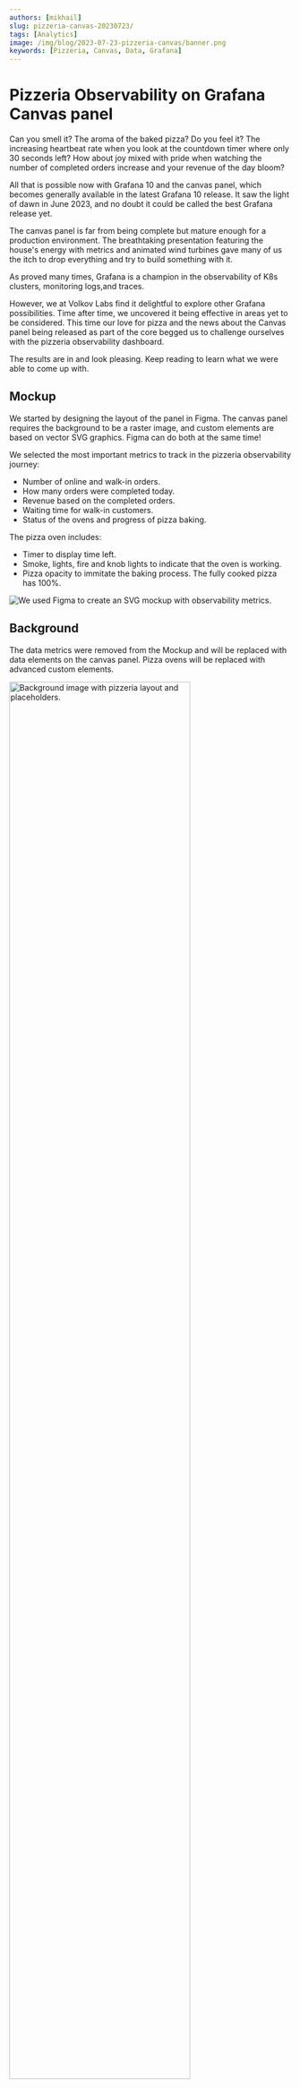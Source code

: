 ```yaml
---
authors: [mikhail]
slug: pizzeria-canvas-20230723/
tags: [Analytics]
image: /img/blog/2023-07-23-pizzeria-canvas/banner.png
keywords: [Pizzeria, Canvas, Data, Grafana]
---
```



# Pizzeria Observability on Grafana Canvas panel

Can you smell it? The aroma of the baked pizza? Do you feel it? The increasing heartbeat rate when you look at the countdown timer where only 30 seconds left? How about joy mixed with pride when watching the number of completed orders increase and your revenue of the day bloom?

All that is possible now with Grafana 10 and the canvas panel, which becomes generally available in the latest Grafana 10 release. It saw the light of dawn in June 2023, and no doubt it could be called the best Grafana release yet.

The canvas panel is far from being complete but mature enough for a production environment. The breathtaking presentation featuring the house's energy with metrics and animated wind turbines gave many of us the itch to drop everything and try to build something with it.

As proved many times, Grafana is a champion in the observability of K8s clusters, monitoring logs,and traces.

However, we at Volkov Labs find it delightful to explore other Grafana possibilities. Time after time, we uncovered it being effective in areas yet to be considered. This time our love for pizza and the news about the Canvas panel being released as part of the core begged us to challenge ourselves with the pizzeria observability dashboard.

The results are in and look pleasing. Keep reading to learn what we were able to come up with.

## Mockup

We started by designing the layout of the panel in Figma. The canvas panel requires the background to be a raster image, and custom elements are based on vector SVG graphics. Figma can do both at the same time!

We selected the most important metrics to track in the pizzeria observability journey:

- Number of online and walk-in orders.
- How many orders were completed today.
- Revenue based on the completed orders.
- Waiting time for walk-in customers.
- Status of the ovens and progress of pizza baking.

The pizza oven includes:

- Timer to display time left.
- Smoke, lights, fire and knob lights to indicate that the oven is working.
- Pizza opacity to immitate the baking process. The fully cooked pizza has 100%.

<Image
  title="We used Figma to create an SVG mockup with observability metrics."
  src="/img/blog/2023-07-23-pizzeria-canvas/mockup.png"
  lazy={false}
/>

## Background

The data metrics were removed from the Mockup and will be replaced with data elements on the canvas panel. Pizza ovens will be replaced with advanced custom elements.

<Image
  title="Background image with pizzeria layout and placeholders."
  src="/img/blog/2023-07-23-pizzeria-canvas/background.png"
  width="80%"
/>

The exported background file can be placed in the `public/img/bg/` folder mapped in the Docker container or referenced from the URL in the panel's options:

<Image
  title="Background image can be placed in the container or referenced by URL."
  src="/img/blog/2023-07-23-pizzeria-canvas/bg-options.png"
  width="80%"
/>

## Pizza oven

As we mentioned the wind turbine, drone and server elements in the canvas panel look interesting, but these kinds of elements can't be easily incorporated in the working version of Grafana. New advanced elements should be scripted in the Grafana source code, compiled and built into the new Docker container to take advantage of.

Creating new advanced elements starts with a transparent SVG file. This file will be used in the React display component. We recommend including `id` attributes to identify and animate layers.

Created oven's layers consist of text, vector, and ellipse elements with added filters and effects for a natural look and feel.

<Image
  title="Pizza oven was exported as transparent SVG with id attribute to identify layers."
  src="/img/blog/2023-07-23-pizzeria-canvas/figma.png"
  width="100%"
/>

## Advanced canvas element

The advanced canvas element consist of:

- Definition with id, name, and description.
- Options with default parameters for background, and placement.
- UI options for element configuration.
- Function to return data from data sources.
- React component to display the element.

### Element definitions

All custom elements should be identified with id, name and description. Name and description will be displayed for user selection in the panel options. The default size should be set based on the exported SVG width and height.

```js
export const pizzaOvenItem: CanvasElementItem = {
  id: "pizzaOven",
  name: "Pizza Oven",
  description: "Animated pizza oven",
  display: PizzaOvenDisplay,
  defaultSize: {
    width: 200,
    height: 300,
  },
};
```

### UI configuration options

We selected `state` and `time` options as input dimensions which can be set as fixed or data source field values:

- `state` controls lights, fire and knob lights to indicate that the oven is working.
- `time` displays how much time is left and controls the opacity of the pizza layers.

```js
registerOptionsUI: (builder: any) => {
  const category = ["Pizza Oven"];
  builder
    .addCustomEditor({
      category,
      id: "state",
      path: "config.state",
      name: "State",
      editor: ResourceDimensionEditor,
    })
    .addCustomEditor({
      category,
      id: "time",
      path: "config.time",
      name: "Time",
      editor: ResourceDimensionEditor,
    });
};
```

### Values from data sources

Based on the configured options values will be static or returned from the data source. To create a `data` structure to display elements we used `getResource` method to retrieve the last value from the data source.

```js
  prepareData: (ctx: DimensionContext, cfg: PizzaOvenConfig) => {
    const stateValues = cfg?.state && ctx.getResource(cfg.state).field?.values || [];
    const timeValues = cfg?.time && ctx.getResource(cfg.time).field?.values || [];

    const data: PizzaOvenData = {
      state: stateValues.length && stateValues[stateValues.length-1],
      time: timeValues.length ? timeValues[timeValues.length-1] : 0
    };

    return data;
  },
```

### React display component

The display component for the pizza oven returns SVG graphics with smoke animation and is controlled by the configured UI options and data source values.

<details>
  <summary>An advanced element with styles, types and a React component</summary>

<Code
  url="https://github.com/VolkovLabs/volkovlabs.io/blob/main/blog/2023-07-23-pizzeria-canvas/pizzaOven.tsx"
  language="js"
/>

</details>

The proposed canvas element was created in the `public/app/features/canvas/elements/` folder and included in the registry (`public/app/features/canvas/registry.ts`) as an advanced element item:

```js
export const defaultElementItems = [
  metricValueItem, // default for now
  textItem,
  rectangleItem,
  iconItem,
  serverItem,
];

export const advancedElementItems = [
  buttonItem,
  windTurbineItem,
  droneTopItem,
  droneFrontItem,
  droneSideItem,
  pizzaOvenItem,
];

export const canvasElementRegistry =
  new Registry() <
  CanvasElementItem >
  (() => [...defaultElementItems, ...advancedElementItems]);
```

### Developing and building a Docker image

To get started with Grafana development on Mac or Linux:

1. Clone repository `git clone https://github.com/grafana/grafana.git`
2. Install dependencies `yarn install --immutable`
3. Start Frontend: `yarn start`
4. Start Backend: `make run`

Developing and building Docker images is explained in the [Grafana developer guide](https://github.com/grafana/grafana/blob/main/contribute/developer-guide.md).

If you followed all the steps you should see a Pizza Oven advanced element in the list:

<Image
  title="Pizza Oven element can be added to the Canvas panel."
  src="/img/blog/2023-07-23-pizzeria-canvas/layers.png"
  width="60%"
/>

## PostgreSQL with Timescale data source

For the demonstration, we used the PostgreSQL with Timescale database, which is the ultimate storage partner for Grafana. You can find an explanation in the tutorial:

<Video
  src="https://www.youtube.com/embed/SbjIWnrMIgk"
  title="Ultimate storage partner for Grafana."
/>

The table `orders` to keep track of online and walk-in orders and the cooking progress:

```sql
CREATE TABLE orders (
    id integer GENERATED BY DEFAULT AS IDENTITY PRIMARY KEY,
    created timestamp with time zone NOT NULL,
    name text,
    phone text,
    description text,
    online boolean,
    price integer,
    oven integer,
    started timestamp with time zone NOT NULL
);

CREATE SEQUENCE seq_orders START 1;

insert into orders values(nextval('seq_orders'), now(), 'Mike', '123-456-789', 'Cheese Pizza', true, 19.99, 1, now());
insert into orders values(nextval('seq_orders'), now(), 'Ella', '132-461-782', 'Pepperoni Pizza', false, 24.99, 2, now());
```

## The canvas panel is awesome

The canvas panel can be used for a variety of use cases, Pizzeria included. We started working on a YouTube tutorial on how we configured the data source, prepared data, and configured the canvas panel. Subscribe to our [YouTube channel](https://www.youtube.com/@volkovlabs) not to miss it and add a comment to ask questions.

<Image
  title="Configured canvas panel with custom pizza oven elements based on the data source data."
  src="/img/blog/2023-07-23-pizzeria-canvas/pizzeria.gif"
/>
